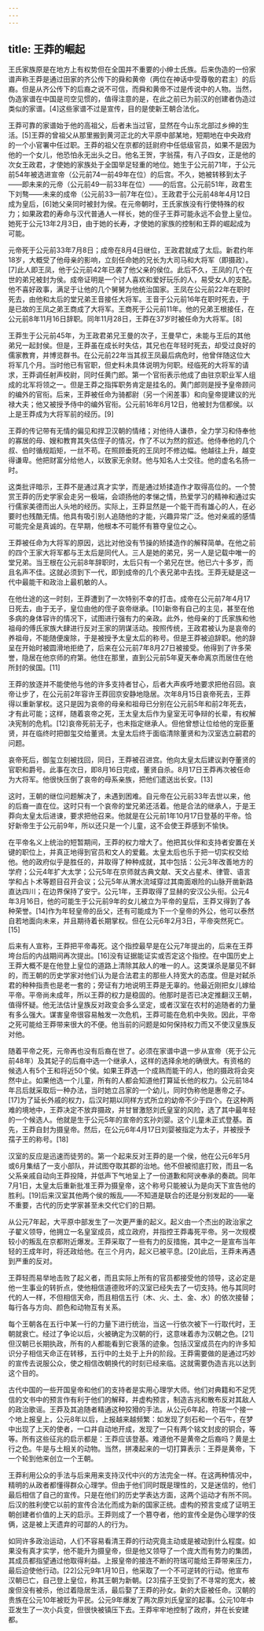 ```yaml
---
---
---
```

title: 王莽的崛起
---



王氏家族原是在地方上有权势但在全国并不重要的小绅士氏族。后来伪造的一份家谱声称王莽是通过田家的齐公传下的舜和黄帝（两位在神话中受尊敬的君主）的后裔。但是从齐公传下的后裔之说不可信，而舜和黄帝不过是传说中的人物。当然，伪造家谱在中国是司空见惯的，值得注意的是，在此之前已为前汉的创建者伪造过类似的家谱。[4]这些家谱不过是宣传，目的是使新王朝合法化。

王莽可靠的家谱始于他的高祖父，后者未当过官，显然在今山东北部过乡绅的生活。[5]王莽的曾祖父从那里搬到黄河正北的大平原中部某地，短期地在中央政府的一个小官署中任过职。王莽的祖父在京都的廷尉府中任低级官员，如果不是因为他的一个女儿，他恐怕永无出头之日。他名王贺，字翁孺，有八子四女，正是他的次女王政君，才使她的家族处于全国举足轻重的地位。她生于公元前71年，于公元前54年被选进宣帝（公元前74—前49年在位）的后宫。不久，她被转移到太子——即未来的元帝（公元前49—前33年在位）——的后宫。公元前51年，政君生下刘骜——未来的成帝（公元前33—前7年在位）。王政君于公元前48年4月12日成为皇后，[6]她父亲同时被封为侯。在元帝朝时，王氏家族没有行使特殊的权力；如果政君的寿命与汉代普通人一样长，她的侄子王莽可能永远不会登上皇位。她死于公元13年2月3日，由于她的长寿，才使她的家族的控制和王莽的崛起成为可能。

元帝死于公元前33年7月8日；成帝在8月4日继位，王政君就成了太后。新君约年18岁，大概受了他母亲的影响，立刻任命她的兄长为大司马和大将军（即摄政）。[7]此人即王凤，他于公元前42年已袭了他父亲的侯位。此后不久，王凤的几个在世的弟兄被封为侯。成帝证明是一个讨人喜欢和爱好玩乐的人，易受女人的支配。他不喜好政事，满足于让他的几个舅舅为他统治国家。王凤在公元前22年在职时死去，由他和太后的堂兄弟王音接任大将军。王音于公元前16年在职时死去，于是已故的王凤之弟王商成了大将军。王商死于公元前11年。他的兄弟王根接任，在公元前8年11月16日辞职。同年11月28日，王莽在37岁时被任命为大将军。[8]

王莽生于公元前45年，为王政君弟兄王曼的次子，王曼早亡，未能与王后的其他弟兄一起封侯。但是，王莽虽在成长时失估，其兄也在年轻时死去，却受过良好的儒家教育，并博览群书。在公元前22年当其叔王凤最后病危时，他曾伴随这位大将军几个月。当时他已有官职，但史料未具体说明为何职。经临死的大将军的请求，王莽调任射声校尉，同时任黄门郎。第一个官衔表示他成了由驻京职业军人组成的北军将领之一。但是王莽之指挥职务肯定是挂名的。黄门郎则是授予皇帝顾问的编外的官衔。后来，王莽被任命为骑都尉（另一个闲差事）和向皇帝提建议的光禄大夫；他又被授予侍中的编外官衔。公元前16年6月12日，他被封为信都侯。以上是王莽成为大将军前的经历。[9]

王莽的传记带有无情的偏见和捍卫汉朝的情绪；对他待人谦恭，全力学习和侍奉他的寡居的母、嫂和教育其失估侄子的情况，作了不以为然的叙述。他侍奉他的几个叔、伯时循规蹈矩，一丝不苟。在照顾垂死的王凤时不修边幅。他越往上升，越变得谦卑。他把财富分给他人，以致家无余财。他与知名人士交往。他的虚名名扬一时。

这类批评暗示，王莽不是通过真才实学，而是通过矫揉造作才取得高位的。一个赞赏王莽的历史学家会走另一极端，会颂扬他的孝悌之情，热爱学习的精神和通过实行儒家美德而出人头地的经历。实际上，王莽显然是一个能干而有雄心的人，在必要时也残酷无情。他具有吸引别人追随他的才能，兴趣异常广泛。他对亲戚的感情可能完全是真诚的。在早期，他根本不可能怀有篡夺皇位之心。

王莽被任命为大将军的原因，远比对他没有节操的矫揉造作的解释简单。在他之前的四个王家大将军都与王太后是同代人。三人是她的弟兄，另一人是记载中唯一的堂兄弟。当王根在公元前8年辞职时，太后只有一个弟兄在世。他已六十多岁，而且名声不佳。这就必须到下一代，即到成帝的几个表兄弟中去找。王莽无疑是这一代中最能干和政治上最机敏的人。

在他仕途的这一时刻，王莽遭到了一次特别不幸的打击。成帝在公元前7年4月17日死去，由于无子，皇位由他的侄子哀帝继承。[10]新帝有自己的主见，甚至在他多病的身体容许的情况下，试图进行强有力的亲政。此外，他母亲的丁氏家族和他祖母的傅氏家族大肆进行反对王家的阴谋活动。按照传统，王政君被认为是哀帝的养祖母，不能随便废除，于是被授予太皇太后的称号。但是王莽被迫辞职。他的辞呈在开始时被圆滑地拒绝了，后来在公元前7年8月27日被接受。他得到了许多荣誉，隐居在他京师的府第。他住在那里，直到公元前5年夏天奉命离京而居住在他所封的侯国。[11]

王莽的放逐并不能使他与他的许多支持者甘心，后者大声疾呼地要求把他召回。哀帝让步了，在公元前2年容许王莽回京安静地隐居。次年8月15日哀帝死去，王莽得以重新掌权。这只是因为哀帝的母亲和祖母已分别在公元前5年和前2年死去，才有此可能；这样，随着哀帝之死，王太皇太后作为皇室无可争辩的长辈，有权解决宪制的危机。[12]哀帝死前无子，也未指定继承人。但他曾想让位给他的宠臣董贤，并在临终时把御玺交给董贤。太皇太后终于面临清除董贤和为汉室选立嗣君的问题。

哀帝死后，御玺立刻被找回，同日，王莽被召进宫。他向太皇太后建议剥夺董贤的官职和爵号。此事在次日，即8月16日完成，董贤自杀。8月17日王莽再次被任命为大将军。他很快压倒了哀帝的母系亲族，把他们遣送出长安。[13]

这时，王朝的继位问题解决了，未遇到困难。自元帝在公元前33年去世以来，他的后裔一直在位。这时只有一个哀帝的堂兄弟还活着。他是合法的继承人，于是王莽向太皇太后进谏，要求把他召来。他就是在公元前1年10月17日登基的平帝。恰好新帝生于公元前9年，所以还只是一个儿童，这不会使王莽感到不愉快。

在平帝名义上统治的短暂期间，王莽的权力增大了。他把其伙伴和支持者安置在关键的职位上，并真正地得到官员和文人的爱戴。太皇太后也乐于把一切实权交给他。他的政府似乎是胜任的，并取得了种种成就，其中包括：公元3年改善地方的学府；公元4年扩大太学；公元5年在京师就古典文献、天文占星术、律管、语言学和占卜术等题目召开会议；公元5年从渭水流域穿过其南面艰险的山脉开凿新路直达四川；在边界保持了安宁。公元1年，王莽取得了显赫的安汉公头衔。公元4年3月16日，他的可能生于公元前9年的女儿被立为平帝的皇后，王莽又得到了各种荣誉。[14]作为年轻皇帝的岳父，还有可能成为下一个皇帝的外公，他可以泰然自若地面向未来，并且期待着长期掌权。但在公元6年2月3日，平帝突然死亡。[15]

后来有人宣称，王莽把平帝毒死。这个指控最早是在公元7年提出的，后来在王莽垮台后的内战期间再次提出。[16]没有证据能证实或否定这个指控。在中国历史上王莽大概不是在他登上皇位的道路上清除其敌人的唯一的人。这类谋杀是屡见不鲜的，而王朝的历史学家对他们认为是合法君主的那些人持宽大的态度。但是对弑杀君的种种指责也是老一套的；旁证有力地说明王莽是无辜的。他最近刚把女儿嫁给平帝。平帝尚未成年，所以王莽的权力是稳固的。他那时是否已决定推翻汉王朝，值得怀疑。他无法估计皇族反对政变会多么坚定，或者汉室在农村的追随者的力量有多么强大。谋害皇帝很容易触发一次危机，王莽可能在危机中失败。因此，平帝之死可能给王莽带来很大的不便。他当前的问题是如何保持权力而又不使汉皇族反对他。

随着平帝之死，元帝再也没有后裔在世了。必须在家谱中退一步从宣帝（死于公元前48年）及其妃子的后裔中选一个继承人，这样的选择余地的确很大。有资格的候选人有5个王和将近50个侯。如果王莽选一个成熟而能干的人，他的摄政将会突然中止。如果他选一个儿童，所有的人都会知道他打算延长他的权力。公元前184年吕后就采取后一种办法，当时她立吕家的一个幼儿，同时伪称他是惠帝之子。[17]为了延长外戚的权力，后汉时期以同样方式所立的幼帝不少于四个。在这种两难的境地中，王莽决定不放弃摄政，并甘冒激怒刘氏皇室的风险，选了其中最年轻的一个候选人。他就是生于公元5年的宣帝的玄孙刘婴。这个儿童未正式登基。首先，王莽自封为摄皇帝。然后，在公元6年4月17日刘婴被指定为太子，并被授予孺子王的称号。[18]

汉室的反应是迅速而徒劳的。第一个起来反对王莽的是一个侯，他在公元6年5月或6月集结了一支小部队，并试图夺取其郡的治地。他不但被彻底打败，而且一名父系亲戚自动向王莽投降，并低声下气地呈上了一份道歉和阿谀奉承的奏疏。同年7月1日，太皇太后重新批准王莽为摄皇帝，这个称号只能被认为是向天下宣告他的胜利。[19]后来汉室其他两个侯的叛乱——不知道是联合的还是分别发起的——毫不重要，古代的历史学家甚至未交代它们的日期。

从公元7年起，大平原中部发生了一次更严重的起义。起义由一个杰出的政治家之子翟义领导，他拥立一名皇室成员，成立政府，并指控王莽毒死平帝。另一次规模较小的叛乱在京都附近爆发。王莽采取了一些有力的反措施，其中之一是宣布当年轻的王成年时，将还政给他。在三个月内，起义已被平息。[20]此后，王莽未再遇到严重的反对。

王莽轻而易举地击败了起义者，而且实际上所有的官员都接受他的领导，这必定是他一生事业的转折点，使他相信道德败坏的汉室已经失去了一切支持。他与其同时代的人一样，不但相信天命，而且相信五行（木、火、土、金、水）的依次接替；每行各与方向、颜色和动物互有关系。

每个王朝各在五行中某一行的力量下进行统治，当这一行依次被下一行取代时，王朝就衰亡。经过了争论以后，火被确定为汉朝的行，这意味着赤为汉朝之色。[21]但汉朝已长期执政，所有的人都能看到它衰落的迹象。包括汉室成员在内的许多知识分子相信天命正在转移，五行中的土处于上升的阶段。王莽需要做的是通过巧妙的宣传去说服公众，使之相信改朝换代的时刻已经来临。这就需要伪造吉兆以达到这个目的。

古代中国的一些开国皇帝和他们的支持者是实用心理学大师。他们对典籍和不足凭信的文书中的预言作有利于他们的解释，并虚构预言，制造吉兆和散布反对其敌人的政治歌谣。王莽及其追随者精通这种狡猾的手法。从公元6年起，符瑞一个接一个地上报皇上，公元8年以后，上报越来越频繁：如发现了刻石和一个石牛，在梦中出现了上天的使者，一口井自动地开成，发现了一只有两个铭文封皮的铜合，等等。所有这些征兆的启示都是：王莽应该登基。难道他不是黄帝之后裔吗？黄是土行之色。牛是与土相关的动物。当然，拼凑起来的一切打算表示：王莽是黄帝，下一个轮到他来创立一个王朝。

王莽利用公众的手法与后来用来支持汉代中兴的方法完全一样。在这两种情况中，精明的从政者都懂得群众心理学。但由于他们同时既是理性的，又是迷信的，他们最后相信了自己的宣传。只是在他们的历史学表达方面，这两个运动才有所不同。后汉的胜利使它以前的宣传合法化而成为新的国家正统。虚构的预言变成了证明王朝创建者价值的上天的启示。王莽则成了一个篡夺者，他的宣传全是伪心理学的伎俩，这是被上天遗弃的可鄙的人的行为。

如同许多政治运动，人们不容易看清王莽的行动究竟主动或是被动到什么程度。如果没有真才实学，他不能升为摄皇帝，但是他又领导了一个庞大而有势力的集团，其成员都指望通过他取得利益。上报皇帝的接连不断的符瑞可能给王莽带来压力，最后迫使他行动。[22]公元9年1月10日，他采取了一个不可逆转的行动。他宣布汉朝已亡，自己登上皇位，称其王朝为新朝。[23]孺子王受到了不寻常的宽大，被废但没有被杀，他过着隐居生活，最后娶了王莽的孙女。新的大臣被任命。汉朝的贵族在公元10年被贬为平民。公元9年爆发了两次原刘氏皇室的起事。公元10年中亚发生了一次小兵变，但很快被镇压下去。王莽牢牢地控制了政府，并在长安建都。